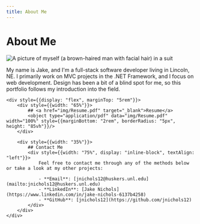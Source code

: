 ```yaml
---
title: About Me
---
```


# About Me

<div style={{display: "inline-block", textAlign: "center", marginTop: "5rem"}}>
	<div style={{display: "flex"}}>
		<img style={{borderRadius: "5px", marginRight: "1rem", maxHeight: "390px"}} src="img/jake_profile.jpg" alt="A picture of myself (a brown-haired man with facial hair) in a suit"/>
		<p className="hero__subtitle">
			My name is Jake, and I'm a full-stack software developer living in Lincoln, NE. I primarily work on MVC projects in
			the .NET Framework, and I focus on web development. Design has been a bit of a blind spot for me, so this portfolio follows my
			introduction into the field.
		</p>
	</div>
	
	<div style={{display: "flex", marginTop: "5rem"}}>
		<div style={{width: "65%"}}>
			## <a href="img/Resume.pdf" target="_blank">Resume</a>
			<object type="application/pdf" data="img/Resume.pdf" width="100%" style={{marginBottom: "2rem", borderRadius: "5px", height: "85vh"}}/>
		</div>

		<div style={{width: "35%"}}>
			## Contact Me
			<div style={{width: "75%", display: "inline-block", textAlign: "left"}}>
				Feel free to contact me through any of the methods below or take a look at my other projects:

				- **Email**: [jnichols12@huskers.unl.edu](mailto:jnichols12@huskers.unl.edu)
				- **LinkedIn**: [Jake Nichols](https://www.linkedin.com/in/jake-nichols-6137b4258)
				- **GitHub**: [jnichols12](https://github.com/jnichols12)
			</div>
		</div>
	</div>
</div>



